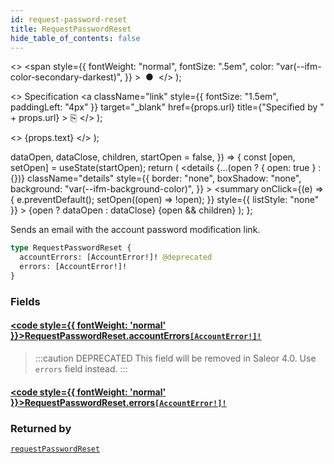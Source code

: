 ```yaml
---
id: request-password-reset
title: RequestPasswordReset
hide_table_of_contents: false
---
```


  <>
    <span
      style={{
        fontWeight: "normal",
        fontSize: ".5em",
        color: "var(--ifm-color-secondary-darkest)",
      }}
    >
      &nbsp;●&nbsp;
    </span>
  </>
);

  <>
    Specification
    <a
      className="link"
      style={{ fontSize: "1.5em", paddingLeft: "4px" }}
      target="\_blank"
      href={props.url}
      title={"Specified by " + props.url}
    >
      ⎘
    </a>
  </>
);

  <>
    <span className={props.class}>{props.text}</span>
  </>
);


  dataOpen,
  dataClose,
  children,
  startOpen = false,
}) => {
  const [open, setOpen] = useState(startOpen);
  return (
    <details
      {...(open ? { open: true } : {})}
      className="details"
      style={{
        border: "none",
        boxShadow: "none",
        background: "var(--ifm-background-color)",
      }}
    >
      <summary
        onClick={(e) => {
          e.preventDefault();
          setOpen((open) => !open);
        }}
        style={{ listStyle: "none" }}
      >
        {open ? dataOpen : dataClose}
      </summary>
      {open && children}
    </details>
  );
};

Sends an email with the account password modification link.

```graphql
type RequestPasswordReset {
  accountErrors: [AccountError!]! @deprecated
  errors: [AccountError!]!
}
```

### Fields

#### [<code style={{ fontWeight: 'normal' }}>RequestPasswordReset.<b>accountErrors</b></code>](#)<Bullet />[`[AccountError!]!`](../../../api-storefront/users/objects/account-error) <Badge class="badge badge--deprecated badge--secondary" text="deprecated"/> <Badge class="badge badge--secondary" text="non-null"/> <Badge class="badge badge--secondary" text="object"/>

> :::caution DEPRECATED
> This field will be removed in Saleor 4.0. Use `errors` field instead.
> :::

#### [<code style={{ fontWeight: 'normal' }}>RequestPasswordReset.<b>errors</b></code>](#)<Bullet />[`[AccountError!]!`](../../../api-storefront/users/objects/account-error) <Badge class="badge badge--secondary" text="non-null"/> <Badge class="badge badge--secondary" text="object"/>

>

### Returned by

[`requestPasswordReset`](../../../api-storefront/users/mutations/request-password-reset) <Badge class="badge badge--secondary" text="mutation"/>
